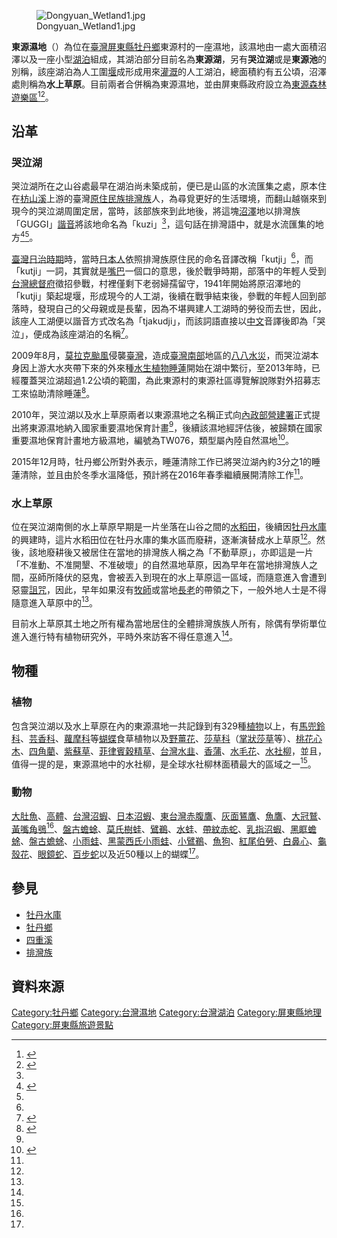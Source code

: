 {{TW Wetlandst
|name      = 東源濕地
|image     = Dongyuan Wetland3.jpg
|imagename = 東源濕地的哭泣湖區
|engname   = Dongyuan Wetland
|belong    = 屏東縣牡丹鄉公所<br>牡丹鄉東源社區發展協會
|number    = TW076
|type      = 內陸自然濕地
|location  = {{ROC-TW}}[[屏東縣|屏東縣]][[牡丹鄉|牡丹鄉]]
|coordinates = {{coord|22.205463|N|120.855068|E|display=title,inline|scale:10000}}
|size      = 112公頃（哭泣湖及水上草原）
|website   = [http://wetland-tw.tcd.gov.tw/WetLandWeb/wetland.php?id=512 國家重要濕地保育計畫 - 東源濕地]
}}
[[File:Dongyuan_Wetland1.jpg|thumb]]

'''東源濕地'''（{{lang-en|Dongyuan Wetland}}）為位在[[臺灣|臺灣]][[屏東縣|屏東縣]][[牡丹鄉|牡丹鄉]]東源村的一座濕地，該濕地由一處大面積沼澤以及一座小型[[湖泊|湖泊]]組成，其湖泊部分目前名為'''東源湖'''，另有'''哭泣湖'''或是'''東源池'''的別稱，該座湖泊為人工圍[[堰|堰]]成形成用來[[灌溉|灌溉]]的人工湖泊，總面積約有五公頃，沼澤處則稱為'''水上草原'''。目前兩者合併稱為東源濕地，並由屏東縣政府設立為[[東源森林遊樂區|東源森林遊樂區]]<ref name="臺灣濕地網">{{cite web|language=zh-tw|url=http://wetland.e-info.org.tw/index.php?option=com_k2&view=item&id=1459:dongyuan-wetland&Itemid=14|title=屏東東源濕地：豐美的水上草原|author=|publisher=臺灣濕地網|date=2013-11-08|accessdate=2015-01-10|archive-date=2018-12-12|archive-url=https://web.archive.org/web/20181212054251/https://wetland.e-info.org.tw/index.php?option=com_k2&view=item&id=1459:dongyuan-wetland&Itemid=14|dead-url=no}}</ref><ref name="欣傳媒">{{cite web|language=zh-tw|url=http://news.xinmedia.com/news_article.aspx?newsid=241483&type=1|title=屏東原鄉／東源部落賞哭泣湖 玩水上草原|author=孫立珍|publisher=欣傳媒|date=2013-02-24|accessdate=2016-01-10|archive-date=2019-05-16|archive-url=https://web.archive.org/web/20190516085930/https://news.xinmedia.com/news_article.aspx?newsid=241483&type=1|dead-url=no}}</ref>。

== 沿革 ==
=== 哭泣湖 ===
哭泣湖所在之山谷處最早在湖泊尚未築成前，便已是山區的水流匯集之處，原本住在[[枋山溪|枋山溪]]上游的臺灣[[原住民族|原住民族]][[排灣族|排灣族]]人，為尋覓更好的生活環境，而翻山越嶺來到現今的哭泣湖周圍定居，當時，該部族來到此地後，將這塊[[沼澤|沼澤]]地以排灣族「GUGGI」[[諧音|諧音]]將該地命名為「kuzi」<ref name="欣傳媒"/>，這句話在排灣語中，就是水流匯集的地方<ref name="牡丹數位機會中心">{{cite web|language=zh-tw|url=http://ptdoc08.aeweb.com.tw/article-detail.asp?item=6&doc_id=948|title=牡丹十景之五_東源部落|author=|publisher=牡丹數位機會中心|date=|accessdate=2016-01-10|archive-url=https://web.archive.org/web/20160208085434/http://ptdoc08.aeweb.com.tw/article-detail.asp?item=6&doc_id=948|archive-date=2016-02-08|dead-url=yes}}</ref><ref name="臺灣濕地網"/>。

[[臺灣日治時期|臺灣日治時期]]時，當時[[日本人|日本人]]依照排灣族原住民的命名音譯改稱「kutji」<ref name="臺灣濕地網"/>，而「kutji」一詞，其實就是[[嘴巴|嘴巴]]一個口的意思，後於戰爭時期，部落中的年輕人受到[[台灣總督府|台灣總督府]]徵招參戰，村裡僅剩下老弱婦孺留守，1941年開始將原沼澤地的「kutji」築起堤堰，形成現今的人工湖，後續在戰爭結束後，參戰的年輕人回到部落時，發現自己的父母親或是長輩，因為不堪興建人工湖時的勞役而去世，因此，該座人工湖便以諧音方式改名為「tjakudji」，而該詞語直接以[[中文|中文]]音譯後即為「哭泣」，便成為該座湖泊的名稱<ref name="新唐人">{{cite web|language=zh-tw|url=http://www.ntdtv.com/xtr/b5/2015/07/30/a1213902.html|title=東源哭泣湖 傳述原民部落的歷史情懷|author=|publisher=新唐人電視台|date=2015-07-29|accessdate=2016-01-10|archive-date=2018-09-29|archive-url=https://web.archive.org/web/20180929142619/http://www.ntdtv.com/xtr/b5/2015/07/30/a1213902.html|dead-url=no}}</ref>。

2009年8月，[[莫拉克颱風|莫拉克颱風]]侵襲[[臺灣|臺灣]]，造成[[臺灣南部|臺灣南部]]地區的[[八八水災|八八水災]]，而哭泣湖本身因上游大水夾帶下來的外來種[[水生植物|水生植物]][[睡蓮|睡蓮]]開始在湖中繁衍，至2013年時，已經覆蓋哭泣湖超過1.2公頃的範圍，為此東源村的東源社區導覽解說隊對外招募志工來協助清除睡蓮<ref name="自由時報">{{cite web|language=zh-tw|url=http://news.ltn.com.tw/news/local/paper/938345|title=〈南部〉搶救「哭泣湖」 「工作假期」除睡蓮|author=蔡宗憲|publisher=自由時報|date=2015-12-06|accessdate=2016-01-10|archive-date=2019-05-17|archive-url=https://web.archive.org/web/20190517162646/https://news.ltn.com.tw/news/local/paper/938345|dead-url=no}}</ref>。

2010年，哭泣湖以及水上草原兩者以東源濕地之名稱正式向[[中華民國內政部|內政部]][[營建署|營建署]]正式提出將東源濕地納入國家重要濕地保育計畫<ref name="臺灣濕地網"/>，後續該濕地經評估後，被歸類在國家重要濕地保育計畫地方級濕地，編號為TW076，類型屬內陸自然濕地<ref name="國家重要濕地保育計畫">{{cite web|language=zh-tw|url=http://wetland-tw.tcd.gov.tw/WetLandWeb/wetland.php?id=512|title=東源濕地|author=|publisher=內政部營建署|date=|accessdate=2016-01-10|archive-url=https://web.archive.org/web/20160304103657/http://wetland-tw.tcd.gov.tw/WetLandWeb/wetland.php?id=512|archive-date=2016-03-04|dead-url=yes}}</ref>。

2015年12月時，牡丹鄉公所對外表示，睡蓮清除工作已將哭泣湖內約3分之1的睡蓮清除，並且由於冬季水溫降低，預計將在2016年春季繼續展開清除工作<ref name="自由時報"/>。

=== 水上草原 ===
位在哭泣湖南側的水上草原早期是一片坐落在山谷之間的[[水稻|水稻]][[田|田]]，後續因[[牡丹水庫|牡丹水庫]]的興建時，這片水稻田位在牡丹水庫的集水區而廢耕，逐漸演替成水上草原<ref name="臺灣濕地網"/>。然後，該地廢耕後又被居住在當地的排灣族人稱之為「不動草原」，亦即這是一片「不准動、不准開墾、不准破壞」的自然濕地草原，因為早年在當地排灣族人之間，巫師所降伏的惡鬼，會被丟入到現在的水上草原這一區域，而隨意進入會遭到惡靈[[詛咒|詛咒]]，因此，早年如果沒有[[牧師|牧師]]或當地[[長老|長老]]的帶領之下，一般外地人士是不得隨意進入草原中的<ref name="牡丹數位機會中心"/>。

目前水上草原其土地之所有權為當地居住的全體排灣族族人所有，除偶有學術單位進入進行特有植物研究外，平時外來訪客不得任意進入<ref name="臺灣濕地網"/>。

{{wide image|Dongyuan Wetland2.jpg|1000px|水上草原全景圖}}

== 物種 ==
=== 植物 ===
包含哭泣湖以及水上草原在內的東源濕地一共記錄到有329種[[植物|植物]]以上，有[[馬兜鈴科|馬兜鈴科]]、[[芸香科|芸香科]]、[[蘿摩科|蘿摩科]]等[[蝴蝶|蝴蝶]]食草植物以及[[野薑花|野薑花]]、[[莎草科|莎草科]]（[[掌狀莎草|掌狀莎草]]等）、[[桃花心木|桃花心木]]、[[四角藺|四角藺]]、[[紫蘇草|紫蘇草]]、[[菲律賓穀精草|菲律賓穀精草]]、[[台灣水韭|台灣水韭]]、[[香蒲|香蒲]]、[[水毛花|水毛花]]、[[水社柳|水社柳]]，並且，值得一提的是，東源濕地中的水社柳，是全球水社柳林面積最大的區域之一<ref name="臺灣濕地網"/>。

=== 動物 ===
[[大肚魚|大肚魚]]、[[高體|高體]]、[[台灣沼蝦|台灣沼蝦]]、[[日本沼蝦|日本沼蝦]]、[[東台灣|東台灣]][[赤腹鷹|赤腹鷹]]、[[灰面鵟鷹|灰面鵟鷹]]、[[魚鷹|魚鷹]]、[[大冠鷲|大冠鷲]]、[[黃嘴角鴞|黃嘴角鴞]]<ref name="國家重要濕地保育計畫"/>、[[盤古蟾蜍|盤古蟾蜍]]、[[莫氏樹蛙|莫氏樹蛙]]、[[鷿鵜|鷿鵜]]、[[水蛙|水蛙]]、[[帶紋赤蛇|帶紋赤蛇]]、[[乳指沼蝦|乳指沼蝦]]、[[黑眶蟾蜍|黑眶蟾蜍]]、[[盤古蟾蜍|盤古蟾蜍]]、[[小雨蛙|小雨蛙]]、[[黑蒙西氏小雨蛙|黑蒙西氏小雨蛙]]、[[小鷿鵜|小鷿鵜]]、[[魚狗|魚狗]]、[[紅尾伯勞|紅尾伯勞]]、[[白鼻心|白鼻心]]、[[龜殼花|龜殼花]]、[[眼鏡蛇|眼鏡蛇]]、[[百步蛇|百步蛇]]以及近50種以上的蝴蝶<ref name="臺灣濕地網"/>。

== 參見 ==
{{commons category|Dongyuan Wetland}}
* [[牡丹水庫|牡丹水庫]]
* [[牡丹鄉|牡丹鄉]]
* [[四重溪|四重溪]]
* [[排灣族|排灣族]]

== 資料來源 ==
{{reflist}}

[[Category:牡丹鄉|Category:牡丹鄉]]
[[Category:台灣濕地|Category:台灣濕地]]
[[Category:台灣湖泊|Category:台灣湖泊]]
[[Category:屏東縣地理|Category:屏東縣地理]]
[[Category:屏東縣旅遊景點|Category:屏東縣旅遊景點]]